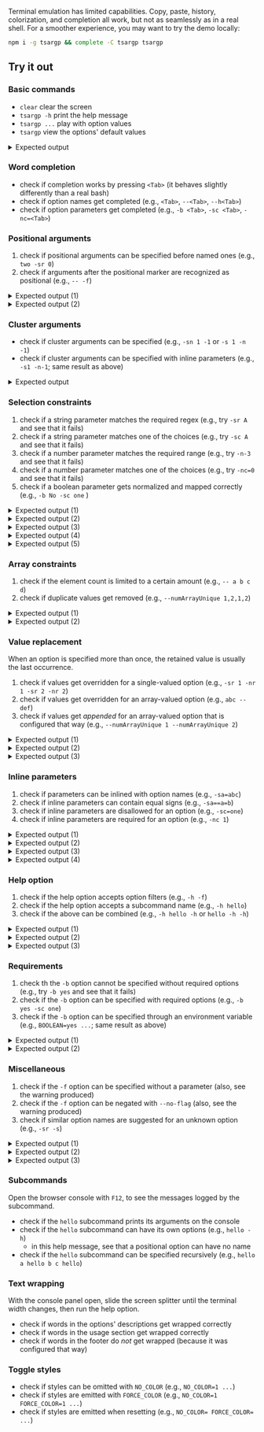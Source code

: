 

<Demo />

<Callout type="info">

Terminal emulation has limited capabilities. Copy, paste, history, colorization, and completion all work, but not as seamlessly as in a real shell. For a smoother experience, you may want to try the demo locally:

```sh copy
npm i -g tsargp && complete -C tsargp tsargp
```

</Callout>

## Try it out

### Basic commands

- `clear` clear the screen
- `tsargp -h` print the help message
- `tsargp ...` play with option values
- `tsargp` view the options' default values

<details>
  <summary>Expected output</summary>
{/* cSpell:disable */}

```ansi
{
  [0mboolean[2m:[0m [0m[33mfalse[0m[0m[2m,[0m
  [0mstrRegex[2m:[0m [0m[32m[0m[32m"123456789"[0m[0m[0m[2m,[0m
  [0mnumRange[2m:[0m [0m[33m-1.23[0m[0m[2m,[0m
  [0mstrArray[2m:[0m [ [0m[32m"one"[0m[0m ][0m[2m,[0m
  [0mnumArray[2m:[0m [ [0m[33m1[0m[0m[2m,[0m [0m[33m2[0m ][0m[2m,[0m
}
```

{/* cSpell:enable */}

</details>

### Word completion

- check if completion works by pressing `<Tab>` (it behaves slightly differently than a real bash)
- check if option names get completed (e.g., `<Tab>`, `--<Tab>`, `--h<Tab>`)
- check if option parameters get completed (e.g., `-b <Tab>`, `-sc <Tab>`, `-nc=<Tab>`)

### Positional arguments

1. check if positional arguments can be specified before named ones (e.g., `two -sr 0`)
2. check if arguments after the positional marker are recognized as positional (e.g., `-- -f`)

<details>
  <summary>Expected output (1)</summary>
{/* cSpell:disable */}

```ansi
{
  [90m...[0m
  [0mstrRegex[2m:[0m [0m[32m[0m[32m"0"[0m[0m[0m[2m,[0m
  [0mstrArrayLimit[2m:[0m [ [0m[32m"two"[0m[0m ][0m[2m,[0m
  [90m...[0m
}
```

{/* cSpell:enable */}

</details>
<details>
  <summary>Expected output (2)</summary>
{/* cSpell:disable */}

```ansi
{
  [90m...[0m
  [0mstrArrayLimit[2m:[0m [ [0m[32m"-f"[0m[0m ][0m[2m,[0m
  [90m...[0m
}
```

{/* cSpell:enable */}

</details>

### Cluster arguments

- check if cluster arguments can be specified (e.g., `-sn 1 -1` or `-s 1 -n -1`)
- check if cluster arguments can be specified with inline parameters (e.g., `-s1 -n-1`; same result as above)

<details>
  <summary>Expected output</summary>
{/* cSpell:disable */}

```ansi
{
  [90m...[0m
  [0mstrRegex[2m:[0m [0m[32m[0m[32m"1"[0m[0m[0m[2m,[0m
  [0mnumRange[2m:[0m [0m[33m-1[0m[0m[2m,[0m
  [90m...[0m
}
```

{/* cSpell:enable */}

</details>

### Selection constraints

1. check if a string parameter matches the required regex (e.g., try `-sr A` and see that it fails)
2. check if a string parameter matches one of the choices (e.g., try `-sc A` and see that it fails)
3. check if a number parameter matches the required range (e.g., try `-n-3` and see that it fails)
4. check if a number parameter matches one of the choices (e.g., try `-nc=0` and see that it fails)
5. check if a boolean parameter gets normalized and mapped correctly (e.g., `-b No -sc one` )

<details>
  <summary>Expected output (1)</summary>
{/* cSpell:disable */}

```ansi
[0m[31m[39mInvalid parameter to [35m-sr[0m[39m: [32m'A'[0m[39m. Value must match the regex [31m/^\d+$/[0m[39m.
```

{/* cSpell:enable */}

</details>
<details>
  <summary>Expected output (2)</summary>
{/* cSpell:disable */}

```ansi
[0m[31m[39mInvalid parameter to [35m-sc[0m[39m: [32m'A'[0m[39m. Value must be one of: [32m'one'[0m[39m, [32m'two'[0m[39m.
```

{/* cSpell:enable */}

</details>
<details>
  <summary>Expected output (3)</summary>
{/* cSpell:disable */}

```ansi
[0m[31m[39mInvalid parameter to [35m-nr[0m[39m: [32m'-3'[0m[39m. Value must be within the range [[33m-2[0m[39m, [33mInfinity[0m[39m].
```

{/* cSpell:enable */}

</details>
<details>
  <summary>Expected output (4)</summary>
{/* cSpell:disable */}

```ansi
[0m[31m[39mInvalid parameter to [35m-nc[0m[39m: [32m'0'[0m[39m. Value must be one of: [32m'1'[0m[39m, [32m'2'[0m[39m.
```

{/* cSpell:enable */}

</details>
<details>
  <summary>Expected output (5)</summary>
{/* cSpell:disable */}

```ansi
{
  [90m...[0m
  [0mboolean[2m:[0m [0m[33mfalse[0m[0m[2m,[0m
  [90m...[0m
}
```

{/* cSpell:enable */}

</details>

### Array constraints

1. check if the element count is limited to a certain amount (e.g., `-- a b c d`)
2. check if duplicate values get removed (e.g., `--numArrayUnique 1,2,1,2`)

<details>
  <summary>Expected output (1)</summary>
{/* cSpell:disable */}

```ansi
[0m[31m[39mOption [35m--strArrayLimit[0m[39m has too many values: [33m4[0m[39m. Should have at most [33m3[0m[39m.[0m[0m
```

{/* cSpell:enable */}

</details>
<details>
  <summary>Expected output (2)</summary>
{/* cSpell:disable */}

```ansi
{
  [90m...[0m
  [0mnumArrayUnique[2m:[0m [ [0m[33m1[0m[0m[2m,[0m [0m[33m2[0m ][0m[2m,[0m
  [90m...[0m
}
```

{/* cSpell:enable */}

</details>

### Value replacement

When an option is specified more than once, the retained value is usually the last occurrence.

1. check if values get overridden for a single-valued option (e.g., `-sr 1 -nr 1 -sr 2 -nr 2`)
2. check if values get overridden for an array-valued option (e.g., `abc -- def`)
3. check if values get _appended_ for an array-valued option that is configured that way (e.g., `--numArrayUnique 1 --numArrayUnique 2`)

<details>
  <summary>Expected output (1)</summary>
{/* cSpell:disable */}

```ansi
{
  [90m...[0m
  [0mstrRegex[2m:[0m [0m[32m[0m[32m"2"[0m[0m[0m[2m,[0m
  [0mnumRange[2m:[0m [0m[33m2[0m[0m[2m,[0m
  [90m...[0m
}
```

{/* cSpell:enable */}

</details>
<details>
  <summary>Expected output (2)</summary>
{/* cSpell:disable */}

```ansi
{
  [90m...[0m
  [0mstrArrayLimit[2m:[0m [ [0m[32m"def"[0m[0m ][0m[2m,[0m
  [90m...[0m
}
```

{/* cSpell:enable */}

</details>
<details>
  <summary>Expected output (3)</summary>
{/* cSpell:disable */}

```ansi
{
  [90m...[0m
  [0mnumArrayUnique[2m:[0m [ [0m[33m1[0m[0m[2m,[0m [0m[33m2[0m ][0m[2m,[0m
  [90m...[0m
}
```

{/* cSpell:enable */}

</details>

### Inline parameters

1. check if parameters can be inlined with option names (e.g., `-sa=abc`)
2. check if inline parameters can contain equal signs (e.g., `-sa==a=b`)
3. check if inline parameters are disallowed for an option (e.g., `-sc=one`)
4. check if inline parameters are required for an option (e.g., `-nc 1`)

<details>
  <summary>Expected output (1)</summary>
{/* cSpell:disable */}

```ansi
{
  [90m...[0m
  [0mstrArray[2m:[0m [ [0m[32m"abc"[0m[0m ][0m[2m,[0m
  [90m...[0m
}
```

{/* cSpell:enable */}

</details>
<details>
  <summary>Expected output (2)</summary>
{/* cSpell:disable */}

```ansi
{
  [90m...[0m
  [0mstrArray[2m:[0m [ [0m[32m"=a=b"[0m[0m ][0m[2m,[0m
  [90m...[0m
}
```

{/* cSpell:enable */}

</details>
<details>
  <summary>Expected output (3)</summary>
{/* cSpell:disable */}

```ansi
[0m[31m[39mOption [35m-sc[0m[39m does not accept inline parameters.
```

{/* cSpell:enable */}

</details>
<details>
  <summary>Expected output (4)</summary>
{/* cSpell:disable */}

```ansi
[0m[31m[39mOption [35m-nc[0m[39m requires an inline parameter.
```

{/* cSpell:enable */}

</details>

### Help option

1. check if the help option accepts option filters (e.g., `-h -f`)
2. check if the help option accepts a subcommand name (e.g., `-h hello`)
3. check if the above can be combined (e.g., `-h hello -h` or `hello -h -h`)

<details>
  <summary>Expected output (1)</summary>
{/* cSpell:disable */}

```ansi
[0;1mArgument parser for TypeScript.[0m

  [0;38;2;160;100;64m-f[0m, [0;38;2;160;100;64m--no-flag[0m    [3;9mA flag option.[3;9m Deprecated for some reason.[3;9m

[0;1mUsage:[0m
  [0mdemo.js [[0m([35m-f[0m|[35m--no-flag[0m)[0m]

[90m...[0m
```

{/* cSpell:enable */}

</details>
<details>
  <summary>Expected output (2)</summary>
{/* cSpell:disable */}

```ansi
[0;1mUsage:[0m

  [0mdemo.js hello [0m[90m[<param>...][0m [([35m-h[0m|[35m--help[0m)[0m] [[35mhello[0m [90m...[0m]

[0;1mArguments:[0m

  [90m[<param>...]  [0mAccepts multiple parameters.[0m Reads data from standard input.[0m Defaults to [[32m'world'[0m].[0m

[90m...[0m
```

{/* cSpell:enable */}

</details>
<details>
  <summary>Expected output (3)</summary>
{/* cSpell:disable */}

```ansi
[0;1mUsage:[0m

  [0mdemo.js hello [[0m([35m-h[0m|[35m--help[0m)[0m]

[0;1mOptions:[0m

  [0;35m-h[0m, [0;35m--help[0m  [0mThe help option for the hello command. Prints this help message.[0m Uses the remaining
              arguments as option filter.[0m
```

{/* cSpell:enable */}

</details>

### Requirements

1. check th the `-b` option cannot be specified without required options (e.g., try `-b yes` and see that it fails)
2. check if the `-b` option can be specified with required options (e.g., `-b yes -sc one`)
3. check if the `-b` option can be specified through an environment variable (e.g., `BOOLEAN=yes ...`; same result as above)

<details>
  <summary>Expected output (1)</summary>
{/* cSpell:disable */}

```ansi
[0m[31m[39mOption [35m-b[0m[39m requires [39m([35m-sc[0m[39m or [35m-sa[0m[39m == [[32m'a'[0m[39m, [32m'b'[0m[39m]).
```

{/* cSpell:enable */}

</details>
<details>
  <summary>Expected output (2)</summary>
{/* cSpell:disable */}

```ansi
{
  [90m...[0m
  [0mboolean[2m:[0m [0m[33mtrue[0m[0m[2m,[0m
  [0mstrChoice[2m:[0m [0m[32m[0m[32m"one"[0m[0m[0m[2m,[0m
  [90m...[0m
}
```

{/* cSpell:enable */}

</details>

### Miscellaneous

1. check if the `-f` option can be specified without a parameter (also, see the warning produced)
2. check if the `-f` option can be negated with `--no-flag` (also, see the warning produced)
3. check if similar option names are suggested for an unknown option (e.g., `-sr -s`)

<details>
  <summary>Expected output (1)</summary>
{/* cSpell:disable */}

```ansi
[0m[31m[39mOption [35m-f[0m[39m is deprecated and may be removed in future releases.
[0m
{
  [0mflag[2m:[0m [0m[33mtrue[0m[0m[2m,[0m
  [90m...[0m
}
```

{/* cSpell:enable */}

</details>
<details>
  <summary>Expected output (2)</summary>
{/* cSpell:disable */}

```ansi
[0m[31m[39mOption [35m--no-flag[0m[39m is deprecated and may be removed in future releases.
[0m
{
  [0mflag[2m:[0m [0m[33mfalse[0m[0m[2m,[0m
  [90m...[0m
}
```

{/* cSpell:enable */}

</details>
<details>
  <summary>Expected output (3)</summary>
{/* cSpell:disable */}

```ansi
[0m[31m[39mUnknown option [35m-s[0m[39m. Similar names are: [35m-sr[0m[39m, [35m-sc[0m[39m, [35m-sa[0m[39m.
```

{/* cSpell:enable */}

</details>

### Subcommands

Open the browser console with `F12`, to see the messages logged by the subcommand.

- check if the `hello` subcommand prints its arguments on the console
- check if the `hello` subcommand can have its own options (e.g., `hello -h`)
  - in this help message, see that a positional option can have no name
- check if the `hello` subcommand can be specified recursively (e.g., `hello a hello b c hello`)

### Text wrapping

With the console panel open, slide the screen splitter until the terminal width changes, then run the help option.

- check if words in the options' descriptions get wrapped correctly
- check if words in the usage section get wrapped correctly
- check if words in the footer do _not_ get wrapped (because it was configured that way)

### Toggle styles

- check if styles can be omitted with `NO_COLOR` (e.g., `NO_COLOR=1 ...`)
- check if styles are emitted with `FORCE_COLOR` (e.g., `NO_COLOR=1 FORCE_COLOR=1 ...`)
- check if styles are emitted when resetting (e.g., `NO_COLOR= FORCE_COLOR= ...`)
